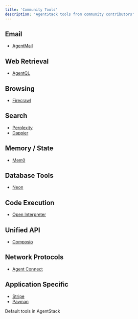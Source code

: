 ```yaml
---
title: 'Community Tools'
description: 'AgentStack tools from community contributors'
---
```


## Email
 - [AgentMail](/tools/tool/agentmail)

## Web Retrieval
- [AgentQL](/tools/tool/agentql)

## Browsing

[//]: # (- [Browserbase]&#40;/tools/tool/browserbase&#41;)
- [Firecrawl](/tools/tool/firecrawl)

## Search
- [Perplexity](/tools/tool/perplexity)
- [Dappier](/tools/tool/dappier)

## Memory / State

- [Mem0](/tools/tool/mem0)

## Database Tools
- [Neon](/tools/tool/neon) 

## Code Execution

- [Open Interpreter](/tools/tool/open-interpreter)

## Unified API

- [Composio](/tools/tool/composio)

## Network Protocols
- [Agent Connect](/tools/tool/agent-connect)

## Application Specific
- [Stripe](/tools/tool/stripe)
- [Payman](/tools/tool/payman)
<CardGroup cols={1}>
  <Card
    title="Core Tools"
    icon="hammer"
    href="/tools/core"
  >
    Default tools in AgentStack
  </Card>
</CardGroup>